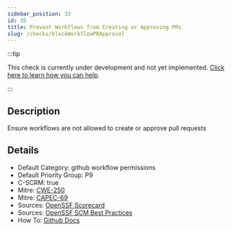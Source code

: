 ```yaml
---
sidebar_position: 33
id: 35
title: Prevent Workflows from Creating or Approving PRs
slug: /checks/blockWorkflowPRApproval
---
```


<!-- BANNER:START -->
:::tip

This check is currently under development and not yet implemented. [Click here to learn how you can help](/contribute).

:::
<!-- BANNER:END -->

<!-- DESCRIPTION:START -->
## Description
Ensure workflows are not allowed to create or approve pull requests
<!-- DESCRIPTION:END -->

<!-- DETAILS:START -->
## Details
- Default Category: github workflow permissions
- Default Priority Group: P9
- C-SCRM: true
- Mitre: [CWE-250](https://cwe.mitre.org/data/definitions/250.html)
- Mitre: [CAPEC-69](https://capec.mitre.org/data/definitions/69.html)
- Sources: [OpenSSF Scorecard](https://github.com/ossf/scorecard/blob/main/docs/checks.md#token-permissions)
- Sources: [OpenSSF SCM Best Practices](https://best.openssf.org/SCM-BestPractices/github/repository/actions_can_approve_pull_requests.html)
- How To: [Github Docs](https://docs.github.com/en/enterprise-cloud@latest/admin/policies/enforcing-policies-for-your-enterprise/enforcing-policies-for-github-actions-in-your-enterprise#preventing-github-actions-from-creating-or-approving-pull-requests)

<!-- DETAILS:END -->
